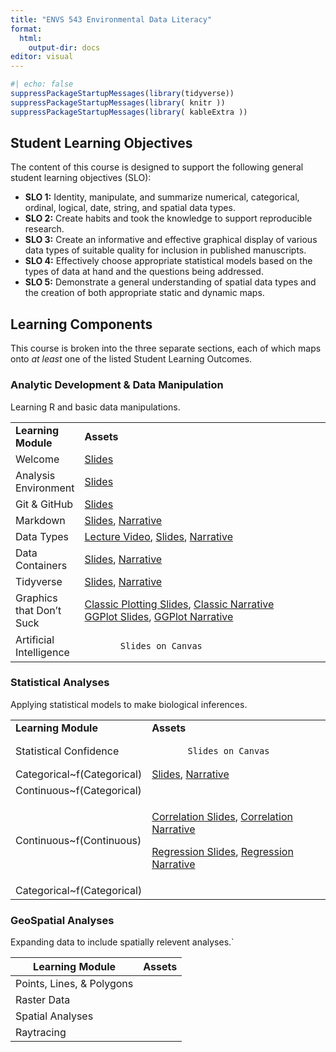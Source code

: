 ```yaml
---
title: "ENVS 543 Environmental Data Literacy"
format: 
  html:
    output-dir: docs
editor: visual
---
```


```r
#| echo: false
suppressPackageStartupMessages(library(tidyverse))
suppressPackageStartupMessages(library( knitr ))
suppressPackageStartupMessages(library( kableExtra ))

```

## Student Learning Objectives

The content of this course is designed to support the following general student learning objectives (SLO):

-   **SLO 1:** Identity, manipulate, and summarize numerical, categorical, ordinal, logical, date, string, and spatial data types.\
-   **SLO 2:** Create habits and took the knowledge to support reproducible research.\
-   **SLO 3:** Create an informative and effective graphical display of various data types of suitable quality for inclusion in published manuscripts.\
-   **SLO 4:** Effectively choose appropriate statistical models based on the types of data at hand and the questions being addressed.\
-   **SLO 5:** Demonstrate a general understanding of spatial data types and the creation of both appropriate static and dynamic maps.

## Learning Components

This course is broken into the three separate sections, each of which maps onto *at least* one of the listed Student Learning Outcomes.

### Analytic Development & Data Manipulation

Learning R and basic data manipulations.

+--------------------------+-------------------------------------------------------------------------------------------------------------------------------------------------------------------------------------------------+
| **Learning Module**      | **Assets**                                                                                                                                                                                      |
+--------------------------+-------------------------------------------------------------------------------------------------------------------------------------------------------------------------------------------------+
| Welcome                  | [Slides](welcome_slides.html)                                                                                                                                                                   |
+--------------------------+-------------------------------------------------------------------------------------------------------------------------------------------------------------------------------------------------+
| Analysis Environment     | [Slides](analysis_environment_slides.html)                                                                                                                                                      |
+--------------------------+-------------------------------------------------------------------------------------------------------------------------------------------------------------------------------------------------+
| Git & GitHub             | [Slides](git_github_slides.html)                                                                                                                                                                |
+--------------------------+-------------------------------------------------------------------------------------------------------------------------------------------------------------------------------------------------+
| Markdown                 | [Slides](markdown_slides.html), [Narrative](markdown.html)                                                                                                                                      |
+--------------------------+-------------------------------------------------------------------------------------------------------------------------------------------------------------------------------------------------+
| Data Types               | [Lecture Video](https://youtu.be/23GLGUvRGcY), [Slides](data_types_slides.html), [Narrative](data_types.html)                                                                                   |
+--------------------------+-------------------------------------------------------------------------------------------------------------------------------------------------------------------------------------------------+
| Data Containers          | [Slides](data_containers_slides.html), [Narrative](data_containers.html)                                                                                                                        |
+--------------------------+-------------------------------------------------------------------------------------------------------------------------------------------------------------------------------------------------+
| Tidyverse                | [Slides](tidyverse_slides.html), [Narrative](tidyverse.html)                                                                                                                                    |
+--------------------------+-------------------------------------------------------------------------------------------------------------------------------------------------------------------------------------------------+
| Graphics that Don't Suck | [Classic Plotting Slides](classic_graphics_slides.html), [Classic Narrative](classic_graphics.html)<br/> [GGPlot Slides](ggplot_graphics_slides.html), [GGPlot Narrative](ggplot_graphics.html) |
+--------------------------+-------------------------------------------------------------------------------------------------------------------------------------------------------------------------------------------------+
| Artificial Intelligence  | ```                                                                                                                                                                                             |
|                          |        Slides on Canvas                                                                                                                                                                         |
|                          | ```                                                                                                                                                                                             |
+--------------------------+-------------------------------------------------------------------------------------------------------------------------------------------------------------------------------------------------+

### Statistical Analyses

Applying statistical models to make biological inferences.

+-----------------------------+--------------------------------------------------------------------------------------------------------------------------------------------------------+
| **Learning Module**         | **Assets**                                                                                                                                             |
+-----------------------------+--------------------------------------------------------------------------------------------------------------------------------------------------------+
| Statistical Confidence      | ```                                                                                                                                                    |
|                             |        Slides on Canvas                                                                                                                                |
|                             | ```                                                                                                                                                    |
+-----------------------------+--------------------------------------------------------------------------------------------------------------------------------------------------------+
| Categorical\~f(Categorical) | [Slides](analyses_discrete_discrete_slides.html), [Narrative](analyses_discrete_discrete.html)                                                         |
+-----------------------------+--------------------------------------------------------------------------------------------------------------------------------------------------------+
| Continuous\~f(Categorical)  |                                                                                                                                                        |
+-----------------------------+--------------------------------------------------------------------------------------------------------------------------------------------------------+
| Continuous\~f(Continuous)   | [Correlation Slides](analyses_continuous_continuous_correlation_slides.html), [Correlation Narrative](analyses_continuous_continuous_correlation.html) |
|                             |                                                                                                                                                        |
|                             | [Regression Slides](regression_slides.html), [Regression Narrative](regression.html)                                                                   |
+-----------------------------+--------------------------------------------------------------------------------------------------------------------------------------------------------+
| Categorical\~f(Categorical) |                                                                                                                                                        |
+-----------------------------+--------------------------------------------------------------------------------------------------------------------------------------------------------+

### GeoSpatial Analyses

Expanding data to include spatially relevent analyses.\`

| Learning Module           | Assets |
|---------------------------|--------|
| Points, Lines, & Polygons |        |
| Raster Data               |        |
| Spatial Analyses          |        |
| Raytracing                |        |
